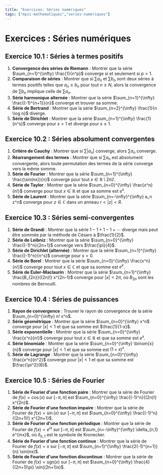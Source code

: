 ```yaml
---
title: "Exercices: Séries numériques"
tags: ["mpsi-mathematiques","series-numeriques"]
---
```


# Exercices : Séries numériques

## Exercice 10.1 : Séries à termes positifs

1. **Convergence des séries de Riemann** : Montrer que la série $\sum_{n=1}^{\infty} \frac{1}{n^p}$ converge si et seulement si $p>1$.
2. **Comparaison de séries** : Montrer que si $\sum a_n$ et $\sum b_n$ sont deux séries à termes positifs telles que $a_n \leq b_n$ pour tout $n \geq N$, alors la convergence de $\sum b_n$ implique celle de $\sum a_n$.
3. **Série harmonique alternée** : Montrer que la série $\sum_{n=1}^{\infty} \frac{(-1)^{n+1}}{n}$ converge et trouver sa somme.
4. **Série de Bertrand** : Montrer que la série $\sum_{n=2}^{\infty} \frac{1}{n \log n}$ diverge.
5. **Série de Dirichlet** : Montrer que la série $\sum_{n=1}^{\infty} \frac{1}{n^s}$ converge pour $s>1$ et diverge pour $s\leq 1$.

## Exercice 10.2 : Séries absolument convergentes

1. **Critère de Cauchy** : Montrer que si $\sum |a_n|$ converge, alors $\sum a_n$ converge.
2. **Réarrangement des termes** : Montrer que si $\sum a_n$ est absolument convergente, alors toute permutation des termes de la série converge vers la même somme.
3. **Série de Fourier** : Montrer que la série $\sum_{n=1}^{\infty} \frac{\sin(nx)}{n}$ converge pour tout $x \in \mathbb{R} \setminus 2\pi\mathbb{Z}$.
4. **Série de Taylor** : Montrer que la série $\sum_{n=0}^{\infty} \frac{x^n}{n!}$ converge pour tout $x \in \mathbb{R}$ et que sa somme est $e^x$.
5. **Série de Laurent** : Montrer que la série $\sum_{n=-\infty}^{\infty} a_n z^n$ converge pour $z \in \mathbb{C}$ dans un anneau $r < |z| < R$.

## Exercice 10.3 : Séries semi-convergentes

1. **Série de Grandi** : Montrer que la série $1-1+1-1+\cdots$ diverge mais peut être sommée par la méthode de Césaro à $\frac{1}{2}$.
2. **Série de Leibniz** : Montrer que la série $\sum_{n=0}^{\infty} \frac{(-1)^n}{2n+1}$ converge vers $\frac{\pi}{4}$.
3. **Série de Dirichlet (alternée)** : Montrer que la série $\sum_{n=1}^{\infty} \frac{(-1)^n}{n^s}$ converge pour $s>0$.
4. **Série de Borel** : Montrer que la série $\sum_{n=0}^{\infty} \frac{x^n}{n!}$ converge pour tout $x \in \mathbb{C}$ et que sa somme est $e^x$.
5. **Série de Euler-Maclaurin** : Montrer que la série $\sum_{n=1}^{\infty} \frac{B_{2n}}{(2n)!} x^{2n-1}$ converge pour $|x|<2\pi$, où $B_{2n}$ sont les nombres de Bernoulli.

## Exercice 10.4 : Séries de puissances

1. **Rayon de convergence** : Trouver le rayon de convergence de la série $\sum_{n=0}^{\infty} n! x^n$.
2. **Série géométrique** : Montrer que la série $\sum_{n=0}^{\infty} x^n$ converge pour $|x|<1$ et que sa somme est $\frac{1}{1-x}$.
3. **Série exponentielle** : Montrer que la série $\sum_{n=0}^{\infty} \frac{x^n}{n!}$ converge pour tout $x \in \mathbb{R}$ et que sa somme est $e^x$.
4. **Série binomiale** : Montrer que la série $\sum_{n=0}^{\infty} \binom{x}{n}$ converge pour $|x|<1$ et que sa somme est $(1+x)^x$.
5. **Série de Lagrange** : Montrer que la série $\sum_{n=0}^{\infty} \frac{x^n}{n^2}$ converge pour $|x|<1$ et que sa somme est $\frac{\pi^2}{6}$.

## Exercice 10.5 : Séries de Fourier

1. **Série de Fourier d'une fonction paire** : Montrer que la série de Fourier de $f(x)=\cos(x)$ sur $[-\pi,\pi]$ est $\sum_{n=0}^{\infty} \frac{(-1)^n}{(2n)!} x^{2n}$.
2. **Série de Fourier d'une fonction impaire** : Montrer que la série de Fourier de $f(x)=\sin(x)$ sur $[-\pi,\pi]$ est $\sum_{n=0}^{\infty} \frac{(-1)^n}{(2n+1)!} x^{2n+1}$.
3. **Série de Fourier d'une fonction périodique** : Montrer que la série de Fourier de $f(x)=e^{ix}$ sur $[-\pi,\pi]$ est $\sum_{n=-\infty}^{\infty} \delta_{n,1} e^{inx}$, où $\delta_{n,1}$ est le symbole de Kronecker.
4. **Série de Fourier d'une fonction continue** : Montrer que la série de Fourier de $f(x)=x$ sur $[-\pi,\pi]$ est $\sum_{n=1}^{\infty} \frac{2(-1)^{n+1}}{n} \sin(nx)$.
5. **Série de Fourier d'une fonction discontinue** : Montrer que la série de Fourier de $f(x)=\mathrm{sgn}(x)$ sur $[-\pi,\pi]$ est $\sum_{n=0}^{\infty} \frac{4}{(2n+1)\pi} \sin((2n+1)x)$.
